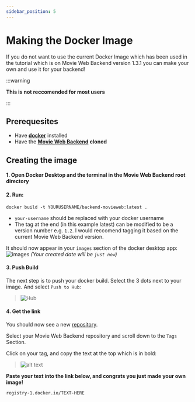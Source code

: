 ```yaml
---
sidebar_position: 5
---
```


# Making the Docker Image

If you do not want to use the current Docker Image which has been used in the tutorial which is on Movie Web Backend version 1.3.1 you can make your own and use it for your backend!

:::warning

**This is not reccomended for most users**

::: 

## Prerequesites
- Have [**docker**](https://www.docker.com/products/docker-desktop/) installed
- Have the [**Movie Web Backend**](https://github.com/movie-web/backend) **cloned**

## Creating the image


#### 1. Open Docker Desktop and the terminal in the Movie Web Backend root directory
#### 2. Run:

```terminal
docker build -t YOURUSERNAME/backend-movieweb:latest .
```

- ``your-username`` should be replaced with your docker username
- The tag at the end (in this example latest) can be modified to be a version number e.g. ``1.2``. I would reccomend tagging it based on the current Movie Web Backend version.

It should now appear in your ``images`` section of the docker desktop app:
![images](./images.png)
*(Your created date will be ``just now``)*

#### 3. Push Build

The next step is to push your docker build. Select the 3 dots next to your image. And select ``Push to Hub``:
> ![Hub](./hub.png)

#### 4. Get the link
You should now see a new [repository](https://hub.docker.com/repositories).

Select your Movie Web Backend repository and scroll down to the ``Tags`` Section. 

Click on your tag, and copy the text at the top which is in bold:
> ![alt text](./image.png)

**Paste your text into the link below, and congrats you just made your own image!**

``registry-1.docker.io/TEXT-HERE``

